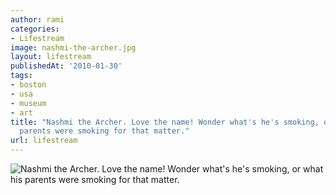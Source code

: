 ```yaml
---
author: rami
categories:
- Lifestream
image: nashmi-the-archer.jpg
layout: lifestream
publishedAt: '2010-01-30'
tags:
- boston
- usa
- museum
- art
title: "Nashmi the Archer. Love the name! Wonder what's he's smoking, or what \this
  parents were smoking for that matter."
url: lifestream
---
```


![Nashmi the Archer. Love the name! Wonder what's he's smoking, or what 	his parents were smoking for that matter.](/assets/images/content/lifestream/nashmi-the-archer.jpg)